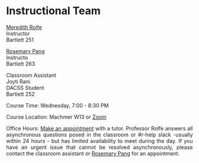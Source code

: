 ```{=html}
<style>
body {
text-align: justify}
</style>
```

# **Instructional Team** 

[Meredith Rolfe](mailto:mrolfe@umass.edu)\
Instructor\
Bartlett 251\

[Rosemary Pang](mailto:mrpang@umass.edu)\
Instructo \
Bartlett 263\
 
Classroom Assistant\
Joyti Rani\
DACSS Student\
Bartlett 252\


Course Time: Wednesday, 7:00 - 8:30 PM

Course Location: Machmer W13 or [Zoom](https://umass-amherst.zoom.us/j/92413571486)

Office Hours: [Make an appointment](https://www.umass.edu/sbs/data-analytics-and-computational-social-science-program/appointment-booking-test) with a tutor. Professor Rolfe answers all asynchronous questions posed in the classroom or #r-help slack -usually within 24 hours - but has limited availability to meet during the day. If you have an urgent issue that cannot be resolved asynchronously, please contact the classroom assistant or [Rosemary Pang](mailto:mrpang@umass.edu) for an appointment.
